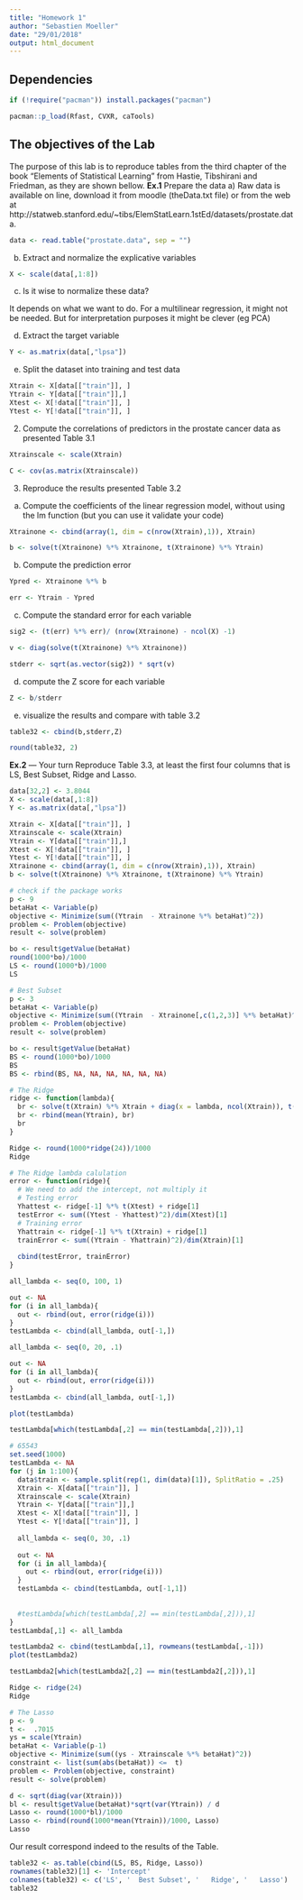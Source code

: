 ```yaml
---
title: "Homework 1"
author: "Sebastien Moeller"
date: "29/01/2018"
output: html_document
---
```


## Dependencies
```r
if (!require("pacman")) install.packages("pacman")

pacman::p_load(Rfast, CVXR, caTools)
```

## The objectives of the Lab
The purpose of this lab is to reproduce tables from the third chapter of the book "Elements of
Statistical Learning" from Hastie, Tibshirani and Friedman, as they are shown bellow.
__Ex.1__ Prepare the data
a) Raw data is available on line, download it from moodle (theData.txt file) or from the web at http://statweb.stanford.edu/~tibs/ElemStatLearn.1stEd/datasets/prostate.data.
```r
data <- read.table("prostate.data", sep = "")
```

b) Extract and normalize the explicative variables
```r
X <- scale(data[,1:8])
```

c) Is it wise to normalize these data?

It depends on what we want to do. For a multilinear regression, it might not be needed. But for interpretation purposes it might be clever (eg PCA)

d) Extract the target variable
```r
Y <- as.matrix(data[,"lpsa"])
```

e) Split the dataset into training and test data
```r
Xtrain <- X[data[["train"]], ]
Ytrain <- Y[data[["train"]],]
Xtest <- X[!data[["train"]], ]
Ytest <- Y[!data[["train"]], ]
```

2. Compute the correlations of predictors in the prostate cancer data as presented Table 3.1
```r
Xtrainscale <- scale(Xtrain)

C <- cov(as.matrix(Xtrainscale))
```

3. Reproduce the results presented Table 3.2
a) Compute the coefficients of the linear regression model, without using the lm function (but you can use it validate your code)
```r
Xtrainone <- cbind(array(1, dim = c(nrow(Xtrain),1)), Xtrain)

b <- solve(t(Xtrainone) %*% Xtrainone, t(Xtrainone) %*% Ytrain)
```

b) Compute the prediction error
```r
Ypred <- Xtrainone %*% b

err <- Ytrain - Ypred
```

c) Compute the standard error for each variable
```r
sig2 <- (t(err) %*% err)/ (nrow(Xtrainone) - ncol(X) -1)

v <- diag(solve(t(Xtrainone) %*% Xtrainone))

stderr <- sqrt(as.vector(sig2)) * sqrt(v)
```

d) compute the Z score for each variable
```r
Z <- b/stderr
```
e) visualize the results and compare with table 3.2
```r
table32 <- cbind(b,stderr,Z)

round(table32, 2)
```




__Ex.2__ — Your turn
Reproduce Table 3.3, at least the first four columns that is LS, Best Subset, Ridge and
Lasso.
```r
data[32,2] <- 3.8044
X <- scale(data[,1:8])
Y <- as.matrix(data[,"lpsa"])

Xtrain <- X[data[["train"]], ] 
Xtrainscale <- scale(Xtrain)
Ytrain <- Y[data[["train"]],]
Xtest <- X[!data[["train"]], ] 
Ytest <- Y[!data[["train"]], ] 
Xtrainone <- cbind(array(1, dim = c(nrow(Xtrain),1)), Xtrain) 
b <- solve(t(Xtrainone) %*% Xtrainone, t(Xtrainone) %*% Ytrain)
```

```r
# check if the package works
p <- 9
betaHat <- Variable(p)
objective <- Minimize(sum((Ytrain  - Xtrainone %*% betaHat)^2))
problem <- Problem(objective)
result <- solve(problem)

bo <- result$getValue(betaHat)
round(1000*bo)/1000
LS <- round(1000*b)/1000
LS
```

```r
# Best Subset
p <- 3
betaHat <- Variable(p)
objective <- Minimize(sum((Ytrain  - Xtrainone[,c(1,2,3)] %*% betaHat)^2))
problem <- Problem(objective)
result <- solve(problem)

bo <- result$getValue(betaHat)
BS <- round(1000*bo)/1000
BS
BS <- rbind(BS, NA, NA, NA, NA, NA, NA)
```

```r
# The Ridge
ridge <- function(lambda){
  br <- solve(t(Xtrain) %*% Xtrain + diag(x = lambda, ncol(Xtrain)), t(Xtrain) %*% (Ytrain - mean(Ytrain)))
  br <- rbind(mean(Ytrain), br)
  br
}

Ridge <- round(1000*ridge(24))/1000
Ridge
```


```r
# The Ridge lambda calulation
error <- function(ridge){
  # We need to add the intercept, not multiply it
  # Testing error
  Yhattest <- ridge[-1] %*% t(Xtest) + ridge[1]
  testError <- sum((Ytest - Yhattest)^2)/dim(Xtest)[1]
  # Training error
  Yhattrain <- ridge[-1] %*% t(Xtrain) + ridge[1]
  trainError <- sum((Ytrain - Yhattrain)^2)/dim(Xtrain)[1]
  
  cbind(testError, trainError)
}
```

```r
all_lambda <- seq(0, 100, 1)

out <- NA
for (i in all_lambda){
  out <- rbind(out, error(ridge(i)))
}
testLambda <- cbind(all_lambda, out[-1,])
```

```r
all_lambda <- seq(0, 20, .1)

out <- NA
for (i in all_lambda){
  out <- rbind(out, error(ridge(i)))
}
testLambda <- cbind(all_lambda, out[-1,])

plot(testLambda)

testLambda[which(testLambda[,2] == min(testLambda[,2])),1]
```

```r
# 65543
set.seed(1000)
testLambda <- NA
for (j in 1:100){
  data$train <- sample.split(rep(1, dim(data)[1]), SplitRatio = .25)
  Xtrain <- X[data[["train"]], ]
  Xtrainscale <- scale(Xtrain)
  Ytrain <- Y[data[["train"]],]
  Xtest <- X[!data[["train"]], ] 
  Ytest <- Y[!data[["train"]], ] 
  
  all_lambda <- seq(0, 30, .1)
  
  out <- NA
  for (i in all_lambda){
    out <- rbind(out, error(ridge(i)))
  }
  testLambda <- cbind(testLambda, out[-1,1])
  
  
  #testLambda[which(testLambda[,2] == min(testLambda[,2])),1]
}
testLambda[,1] <- all_lambda

testLambda2 <- cbind(testLambda[,1], rowmeans(testLambda[,-1]))
plot(testLambda2)

testLambda2[which(testLambda2[,2] == min(testLambda2[,2])),1]
```



```r
Ridge <- ridge(24)
Ridge
```


```r
# The Lasso
p <- 9
t <-  .7015
ys = scale(Ytrain)
betaHat <- Variable(p-1)
objective <- Minimize(sum((ys - Xtrainscale %*% betaHat)^2))
constraint <- list(sum(abs(betaHat)) <=  t)
problem <- Problem(objective, constraint)
result <- solve(problem)

d <- sqrt(diag(var(Xtrain)))
bl <- result$getValue(betaHat)*sqrt(var(Ytrain)) / d
Lasso <- round(1000*bl)/1000
Lasso <- rbind(round(1000*mean(Ytrain))/1000, Lasso)
Lasso
```

Our result correspond indeed to the results of the Table.
```r
table32 <- as.table(cbind(LS, BS, Ridge, Lasso))
rownames(table32)[1] <- 'Intercept'
colnames(table32) <- c('LS', '  Best Subset', '   Ridge', '   Lasso')
table32
```















